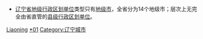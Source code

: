{{Catnav|頁面分類|...|地级行政区|地级市}}
{{Catnav|頁面分類|...|中国各省行政区划|辽宁行政区划}}
{{Catnav|頁面分類|...|中国各省城市|辽宁城市}}

{{catmore|地级市}}

* [[辽宁省|辽宁省]][[地级行政区|地级行政区划单位]]类型只有[[地级市|地级市]]，全省分为14个地级市；层次上无完全由省直管的[[县级行政区|县级行政区划单位]]。

[[Category:地级市|Liaoning]]
[[Category:辽宁行政区划|*01]]
[[Category:辽宁城市|Category:辽宁城市]]